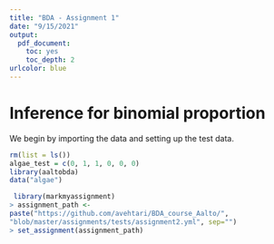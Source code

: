 ```yaml
---
title: "BDA - Assignment 1"
date: "9/15/2021"
output: 
  pdf_document: 
    toc: yes
    toc_depth: 2
urlcolor: blue
---
```

# Inference for binomial proportion

We begin by importing the data and setting up the test data.

```r
rm(list = ls())
algae_test = c(0, 1, 1, 0, 0, 0)
library(aaltobda)
data("algae")
```




```r
 library(markmyassignment)
> assignment_path <-
paste("https://github.com/avehtari/BDA_course_Aalto/",
"blob/master/assignments/tests/assignment2.yml", sep="")
> set_assignment(assignment_path)

```
